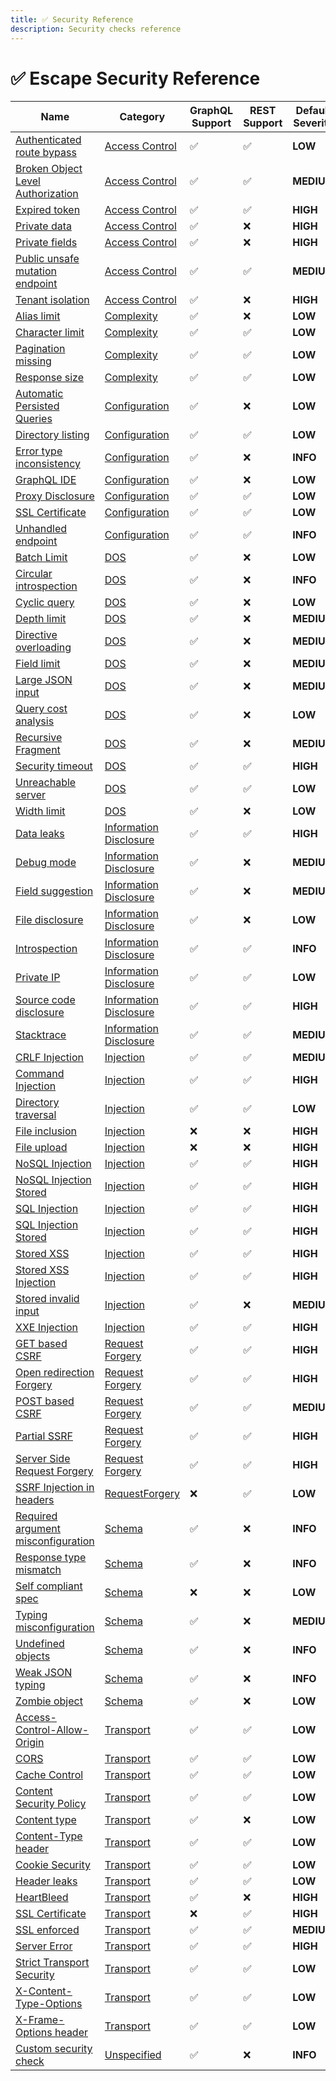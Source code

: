 ```yaml
---
title: ✅ Security Reference
description: Security checks reference
---
```



# ✅ Escape Security Reference

| Name                                     | Category                                              | GraphQL Support | REST Support | Default Severity                                    | OWASP 2023                                                                                                                        |
| ---------------------------------------- | ----------------------------------------------------- | --------------- | ------------ | --------------------------------------------------- | --------------------------------------------------------------------------------------------------------------------------------- |
| [Authenticated route bypass](./)         | [Access Control](../access%20control)                 | ✅              | ✅           | **<span className="low-severity">LOW</span>**       | [A02:2023](https://github.com/OWASP/API-Security/blob/master/editions/2023/en/0xa2-broken-authentication.md)                      |
| [Broken Object Level Authorization](./)  | [Access Control](../access%20control)                 | ✅              | ✅           | **<span className="medium-severity">MEDIUM</span>** | [A01:2023](https://github.com/OWASP/API-Security/blob/master/editions/2023/en/0xa1-broken-object-level-authorization.md)          |
| [Expired token](./)                      | [Access Control](../access%20control)                 | ✅              | ✅           | **<span className="high-severity">HIGH</span>**     | [A02:2023](https://github.com/OWASP/API-Security/blob/master/editions/2023/en/0xa2-broken-authentication.md)                      |
| [Private data](./)                       | [Access Control](../access%20control)                 | ✅              | ❌           | **<span className="high-severity">HIGH</span>**     | [A03:2023](https://github.com/OWASP/API-Security/blob/master/editions/2023/en/0xa3-broken-object-property-level-authorization.md) |
| [Private fields](./)                     | [Access Control](../access%20control)                 | ✅              | ❌           | **<span className="high-severity">HIGH</span>**     | [A01:2023](https://github.com/OWASP/API-Security/blob/master/editions/2023/en/0xa1-broken-object-level-authorization.md)          |
| [Public unsafe mutation endpoint](./)    | [Access Control](../access%20control)                 | ✅              | ✅           | **<span className="medium-severity">MEDIUM</span>** | [A05:2023](https://github.com/OWASP/API-Security/blob/master/editions/2023/en/0xa5-broken-function-level-authorization.md)        |
| [Tenant isolation](./)                   | [Access Control](../access%20control)                 | ✅              | ❌           | **<span className="high-severity">HIGH</span>**     | [A05:2023](https://github.com/OWASP/API-Security/blob/master/editions/2023/en/0xa5-broken-function-level-authorization.md)        |
| [Alias limit](./)                        | [Complexity](../complexity)                           | ✅              | ❌           | **<span className="low-severity">LOW</span>**       | [A05:2023](https://github.com/OWASP/API-Security/blob/master/editions/2023/en/0xa5-broken-function-level-authorization.md)        |
| [Character limit](./)                    | [Complexity](../complexity)                           | ✅              | ✅           | **<span className="low-severity">LOW</span>**       | [A08:2023](https://github.com/OWASP/API-Security/blob/master/editions/2023/en/0xa8-lack-of-protection-from-automated-threats.md)  |
| [Pagination missing](./)                 | [Complexity](../complexity)                           | ✅              | ✅           | **<span className="low-severity">LOW</span>**       | [A08:2023](https://github.com/OWASP/API-Security/blob/master/editions/2023/en/0xa8-lack-of-protection-from-automated-threats.md)  |
| [Response size](./)                      | [Complexity](../complexity)                           | ✅              | ✅           | **<span className="low-severity">LOW</span>**       | [A07:2023](https://github.com/OWASP/API-Security/blob/master/editions/2023/en/0xa7-security-misconfiguration.md)                  |
| [Automatic Persisted Queries](./)        | [Configuration](../configuration)                     | ✅              | ❌           | **<span className="low-severity">LOW</span>**       | [A08:2023](https://github.com/OWASP/API-Security/blob/master/editions/2023/en/0xa8-lack-of-protection-from-automated-threats.md)  |
| [Directory listing](./)                  | [Configuration](../configuration)                     | ✅              | ✅           | **<span className="low-severity">LOW</span>**       | [A01:2023](https://github.com/OWASP/API-Security/blob/master/editions/2023/en/0xa1-broken-object-level-authorization.md)          |
| [Error type inconsistency](./)           | [Configuration](../configuration)                     | ✅              | ❌           | **<span className="info-severityom">INFO</span>**   | [A08:2023](https://github.com/OWASP/API-Security/blob/master/editions/2023/en/0xa8-lack-of-protection-from-automated-threats.md)  |
| [GraphQL IDE](./)                        | [Configuration](../configuration)                     | ✅              | ❌           | **<span className="low-severity">LOW</span>**       | [A07:2023](https://github.com/OWASP/API-Security/blob/master/editions/2023/en/0xa7-security-misconfiguration.md)                  |
| [Proxy Disclosure](./)                   | [Configuration](../configuration)                     | ✅              | ✅           | **<span className="low-severity">LOW</span>**       | [A05:2023](https://github.com/OWASP/API-Security/blob/master/editions/2023/en/0xa5-broken-function-level-authorization.md)        |
| [SSL Certificate](./)                    | [Configuration](../configuration)                     | ✅              | ✅           | **<span className="low-severity">LOW</span>**       | [A06:2023](https://github.com/OWASP/API-Security/blob/master/editions/2023/en/0xa6-server-side-request-forgery.md)                |
| [Unhandled endpoint](./)                 | [Configuration](../configuration)                     | ✅              | ✅           | **<span className="info-severityom">INFO</span>**   | [A02:2023](https://github.com/OWASP/API-Security/blob/master/editions/2023/en/0xa2-broken-authentication.md)                      |
| [Batch Limit](./)                        | [DOS](../dos)                                         | ✅              | ❌           | **<span className="low-severity">LOW</span>**       | [A08:2023](https://github.com/OWASP/API-Security/blob/master/editions/2023/en/0xa8-lack-of-protection-from-automated-threats.md)  |
| [Circular introspection](./)             | [DOS](../dos)                                         | ✅              | ❌           | **<span className="info-severityom">INFO</span>**   | [A08:2023](https://github.com/OWASP/API-Security/blob/master/editions/2023/en/0xa8-lack-of-protection-from-automated-threats.md)  |
| [Cyclic query](./)                       | [DOS](../dos)                                         | ✅              | ❌           | **<span className="low-severity">LOW</span>**       | [A07:2023](https://github.com/OWASP/API-Security/blob/master/editions/2023/en/0xa7-security-misconfiguration.md)                  |
| [Depth limit](./)                        | [DOS](../dos)                                         | ✅              | ❌           | **<span className="medium-severity">MEDIUM</span>** | [A04:2023](https://github.com/OWASP/API-Security/blob/master/editions/2023/en/0xa4-unrestricted-resource-consumption.md)          |
| [Directive overloading](./)              | [DOS](../dos)                                         | ✅              | ❌           | **<span className="medium-severity">MEDIUM</span>** | [A08:2023](https://github.com/OWASP/API-Security/blob/master/editions/2023/en/0xa8-lack-of-protection-from-automated-threats.md)  |
| [Field limit](./)                        | [DOS](../dos)                                         | ✅              | ❌           | **<span className="medium-severity">MEDIUM</span>** | [A04:2023](https://github.com/OWASP/API-Security/blob/master/editions/2023/en/0xa4-unrestricted-resource-consumption.md)          |
| [Large JSON input](./)                   | [DOS](../dos)                                         | ✅              | ❌           | **<span className="medium-severity">MEDIUM</span>** | [A04:2023](https://github.com/OWASP/API-Security/blob/master/editions/2023/en/0xa4-unrestricted-resource-consumption.md)          |
| [Query cost analysis](./)                | [DOS](../dos)                                         | ✅              | ❌           | **<span className="low-severity">LOW</span>**       | [A08:2023](https://github.com/OWASP/API-Security/blob/master/editions/2023/en/0xa8-lack-of-protection-from-automated-threats.md)  |
| [Recursive Fragment](./)                 | [DOS](../dos)                                         | ✅              | ❌           | **<span className="medium-severity">MEDIUM</span>** | [A08:2023](https://github.com/OWASP/API-Security/blob/master/editions/2023/en/0xa8-lack-of-protection-from-automated-threats.md)  |
| [Security timeout](./)                   | [DOS](../dos)                                         | ✅              | ✅           | **<span className="high-severity">HIGH</span>**     | [A07:2023](https://github.com/OWASP/API-Security/blob/master/editions/2023/en/0xa7-security-misconfiguration.md)                  |
| [Unreachable server](./)                 | [DOS](../dos)                                         | ✅              | ✅           | **<span className="low-severity">LOW</span>**       | [A08:2023](https://github.com/OWASP/API-Security/blob/master/editions/2023/en/0xa8-lack-of-protection-from-automated-threats.md)  |
| [Width limit](./)                        | [DOS](../dos)                                         | ✅              | ❌           | **<span className="low-severity">LOW</span>**       | [A04:2023](https://github.com/OWASP/API-Security/blob/master/editions/2023/en/0xa4-unrestricted-resource-consumption.md)          |
| [Data leaks](./)                         | [Information Disclosure](../information%20disclosure) | ✅              | ✅           | **<span className="high-severity">HIGH</span>**     | [A01:2023](https://github.com/OWASP/API-Security/blob/master/editions/2023/en/0xa1-broken-object-level-authorization.md)          |
| [Debug mode](./)                         | [Information Disclosure](../information%20disclosure) | ✅              | ❌           | **<span className="medium-severity">MEDIUM</span>** | [A07:2023](https://github.com/OWASP/API-Security/blob/master/editions/2023/en/0xa7-security-misconfiguration.md)                  |
| [Field suggestion](./)                   | [Information Disclosure](../information%20disclosure) | ✅              | ❌           | **<span className="medium-severity">MEDIUM</span>** | [A07:2023](https://github.com/OWASP/API-Security/blob/master/editions/2023/en/0xa7-security-misconfiguration.md)                  |
| [File disclosure](./)                    | [Information Disclosure](../information%20disclosure) | ✅              | ❌           | **<span className="low-severity">LOW</span>**       | [A07:2023](https://github.com/OWASP/API-Security/blob/master/editions/2023/en/0xa7-security-misconfiguration.md)                  |
| [Introspection](./)                      | [Information Disclosure](../information%20disclosure) | ✅              | ✅           | **<span className="info-severityom">INFO</span>**   | [A07:2023](https://github.com/OWASP/API-Security/blob/master/editions/2023/en/0xa7-security-misconfiguration.md)                  |
| [Private IP](./)                         | [Information Disclosure](../information%20disclosure) | ✅              | ✅           | **<span className="low-severity">LOW</span>**       | [A01:2023](https://github.com/OWASP/API-Security/blob/master/editions/2023/en/0xa1-broken-object-level-authorization.md)          |
| [Source code disclosure](./)             | [Information Disclosure](../information%20disclosure) | ✅              | ✅           | **<span className="high-severity">HIGH</span>**     | [A07:2023](https://github.com/OWASP/API-Security/blob/master/editions/2023/en/0xa7-security-misconfiguration.md)                  |
| [Stacktrace](./)                         | [Information Disclosure](../information%20disclosure) | ✅              | ✅           | **<span className="medium-severity">MEDIUM</span>** | [A07:2023](https://github.com/OWASP/API-Security/blob/master/editions/2023/en/0xa7-security-misconfiguration.md)                  |
| [CRLF Injection](./)                     | [Injection](../injection)                             | ✅              | ✅           | **<span className="medium-severity">MEDIUM</span>** | [A08:2019](https://github.com/OWASP/API-Security/blob/master/editions/2019/en/0xa8-injection.md)                                  |
| [Command Injection](./)                  | [Injection](../injection)                             | ✅              | ✅           | **<span className="high-severity">HIGH</span>**     | [A08:2019](https://github.com/OWASP/API-Security/blob/master/editions/2019/en/0xa8-injection.md)                                  |
| [Directory traversal](./)                | [Injection](../injection)                             | ✅              | ✅           | **<span className="low-severity">LOW</span>**       | [A08:2019](https://github.com/OWASP/API-Security/blob/master/editions/2019/en/0xa8-injection.md)                                  |
| [File inclusion](./)                     | [Injection](../injection)                             | ❌              | ❌           | **<span className="high-severity">HIGH</span>**     | [A08:2019](https://github.com/OWASP/API-Security/blob/master/editions/2019/en/0xa8-injection.md)                                  |
| [File upload](./)                        | [Injection](../injection)                             | ❌              | ❌           | **<span className="high-severity">HIGH</span>**     | [A07:2023](https://github.com/OWASP/API-Security/blob/master/editions/2023/en/0xa7-security-misconfiguration.md)                  |
| [NoSQL Injection](./)                    | [Injection](../injection)                             | ✅              | ✅           | **<span className="high-severity">HIGH</span>**     | [A09:2023](https://github.com/OWASP/API-Security/blob/master/editions/2023/en/0xa9-improper-assets-management.md)                 |
| [NoSQL Injection Stored](./)             | [Injection](../injection)                             | ✅              | ✅           | **<span className="high-severity">HIGH</span>**     | [A09:2023](https://github.com/OWASP/API-Security/blob/master/editions/2023/en/0xa9-improper-assets-management.md)                 |
| [SQL Injection](./)                      | [Injection](../injection)                             | ✅              | ✅           | **<span className="high-severity">HIGH</span>**     | [A09:2023](https://github.com/OWASP/API-Security/blob/master/editions/2023/en/0xa9-improper-assets-management.md)                 |
| [SQL Injection Stored](./)               | [Injection](../injection)                             | ✅              | ✅           | **<span className="high-severity">HIGH</span>**     | [A09:2023](https://github.com/OWASP/API-Security/blob/master/editions/2023/en/0xa9-improper-assets-management.md)                 |
| [Stored XSS](./)                         | [Injection](../injection)                             | ✅              | ✅           | **<span className="high-severity">HIGH</span>**     | [A08:2019](https://github.com/OWASP/API-Security/blob/master/editions/2019/en/0xa8-injection.md)                                  |
| [Stored XSS Injection](./)               | [Injection](../injection)                             | ✅              | ✅           | **<span className="high-severity">HIGH</span>**     | [A08:2019](https://github.com/OWASP/API-Security/blob/master/editions/2019/en/0xa8-injection.md)                                  |
| [Stored invalid input](./)               | [Injection](../injection)                             | ✅              | ❌           | **<span className="medium-severity">MEDIUM</span>** | [A03:2023](https://github.com/OWASP/API-Security/blob/master/editions/2023/en/0xa3-broken-object-property-level-authorization.md) |
| [XXE Injection](./)                      | [Injection](../injection)                             | ✅              | ✅           | **<span className="high-severity">HIGH</span>**     | [A08:2019](https://github.com/OWASP/API-Security/blob/master/editions/2019/en/0xa8-injection.md)                                  |
| [GET based CSRF](./)                     | [Request Forgery](../request%20forgery)               | ✅              | ✅           | **<span className="high-severity">HIGH</span>**     | [A02:2023](https://github.com/OWASP/API-Security/blob/master/editions/2023/en/0xa2-broken-authentication.md)                      |
| [Open redirection Forgery](./)           | [Request Forgery](../request%20forgery)               | ✅              | ✅           | **<span className="high-severity">HIGH</span>**     | [A03:2023](https://github.com/OWASP/API-Security/blob/master/editions/2023/en/0xa3-broken-object-property-level-authorization.md) |
| [POST based CSRF](./)                    | [Request Forgery](../request%20forgery)               | ✅              | ✅           | **<span className="medium-severity">MEDIUM</span>** | [A02:2023](https://github.com/OWASP/API-Security/blob/master/editions/2023/en/0xa2-broken-authentication.md)                      |
| [Partial SSRF](./)                       | [Request Forgery](../request%20forgery)               | ✅              | ✅           | **<span className="high-severity">HIGH</span>**     | [A06:2023](https://github.com/OWASP/API-Security/blob/master/editions/2023/en/0xa6-server-side-request-forgery.md)                |
| [Server Side Request Forgery](./)        | [Request Forgery](../request%20forgery)               | ✅              | ✅           | **<span className="high-severity">HIGH</span>**     | [A06:2023](https://github.com/OWASP/API-Security/blob/master/editions/2023/en/0xa6-server-side-request-forgery.md)                |
| [SSRF Injection in headers](./)          | [RequestForgery](../requestforgery)                   | ❌              | ✅           | **<span className="low-severity">LOW</span>**       | [A10:2023](https://github.com/OWASP/API-Security/blob/master/editions/2023/en/0xaa-unsafe-consumption-of-apis.md)                 |
| [Required argument misconfiguration](./) | [Schema](../schema)                                   | ✅              | ❌           | **<span className="info-severityom">INFO</span>**   | [A08:2023](https://github.com/OWASP/API-Security/blob/master/editions/2023/en/0xa8-lack-of-protection-from-automated-threats.md)  |
| [Response type mismatch](./)             | [Schema](../schema)                                   | ✅              | ❌           | **<span className="info-severityom">INFO</span>**   | [A08:2019](https://github.com/OWASP/API-Security/blob/master/editions/2019/en/0xa8-injection.md)                                  |
| [Self compliant spec](./)                | [Schema](../schema)                                   | ❌              | ❌           | **<span className="low-severity">LOW</span>**       | [A02:2023](https://github.com/OWASP/API-Security/blob/master/editions/2023/en/0xa2-broken-authentication.md)                      |
| [Typing misconfiguration](./)            | [Schema](../schema)                                   | ✅              | ❌           | **<span className="medium-severity">MEDIUM</span>** | [A08:2019](https://github.com/OWASP/API-Security/blob/master/editions/2019/en/0xa8-injection.md)                                  |
| [Undefined objects](./)                  | [Schema](../schema)                                   | ✅              | ❌           | **<span className="info-severityom">INFO</span>**   | [A09:2023](https://github.com/OWASP/API-Security/blob/master/editions/2023/en/0xa9-improper-assets-management.md)                 |
| [Weak JSON typing](./)                   | [Schema](../schema)                                   | ✅              | ❌           | **<span className="info-severityom">INFO</span>**   | [A08:2019](https://github.com/OWASP/API-Security/blob/master/editions/2019/en/0xa8-injection.md)                                  |
| [Zombie object](./)                      | [Schema](../schema)                                   | ✅              | ❌           | **<span className="low-severity">LOW</span>**       | [A09:2023](https://github.com/OWASP/API-Security/blob/master/editions/2023/en/0xa9-improper-assets-management.md)                 |
| [Access-Control-Allow-Origin](./)        | [Transport](../transport)                             | ✅              | ✅           | **<span className="low-severity">LOW</span>**       | [A07:2023](https://github.com/OWASP/API-Security/blob/master/editions/2023/en/0xa7-security-misconfiguration.md)                  |
| [CORS](./)                               | [Transport](../transport)                             | ✅              | ✅           | **<span className="low-severity">LOW</span>**       | [A07:2023](https://github.com/OWASP/API-Security/blob/master/editions/2023/en/0xa7-security-misconfiguration.md)                  |
| [Cache Control](./)                      | [Transport](../transport)                             | ✅              | ✅           | **<span className="low-severity">LOW</span>**       | [A07:2023](https://github.com/OWASP/API-Security/blob/master/editions/2023/en/0xa7-security-misconfiguration.md)                  |
| [Content Security Policy](./)            | [Transport](../transport)                             | ✅              | ✅           | **<span className="low-severity">LOW</span>**       | [A07:2023](https://github.com/OWASP/API-Security/blob/master/editions/2023/en/0xa7-security-misconfiguration.md)                  |
| [Content type](./)                       | [Transport](../transport)                             | ✅              | ❌           | **<span className="low-severity">LOW</span>**       | [A07:2023](https://github.com/OWASP/API-Security/blob/master/editions/2023/en/0xa7-security-misconfiguration.md)                  |
| [Content-Type header](./)                | [Transport](../transport)                             | ✅              | ✅           | **<span className="low-severity">LOW</span>**       | [A07:2023](https://github.com/OWASP/API-Security/blob/master/editions/2023/en/0xa7-security-misconfiguration.md)                  |
| [Cookie Security](./)                    | [Transport](../transport)                             | ✅              | ✅           | **<span className="low-severity">LOW</span>**       | [A07:2023](https://github.com/OWASP/API-Security/blob/master/editions/2023/en/0xa7-security-misconfiguration.md)                  |
| [Header leaks](./)                       | [Transport](../transport)                             | ✅              | ✅           | **<span className="low-severity">LOW</span>**       | [A07:2023](https://github.com/OWASP/API-Security/blob/master/editions/2023/en/0xa7-security-misconfiguration.md)                  |
| [HeartBleed](./)                         | [Transport](../transport)                             | ✅              | ❌           | **<span className="high-severity">HIGH</span>**     | [A07:2023](https://github.com/OWASP/API-Security/blob/master/editions/2023/en/0xa7-security-misconfiguration.md)                  |
| [SSL Certificate](./)                    | [Transport](../transport)                             | ❌              | ✅           | **<span className="high-severity">HIGH</span>**     | [A02:2023](https://github.com/OWASP/API-Security/blob/master/editions/2023/en/0xa2-broken-authentication.md)                      |
| [SSL enforced](./)                       | [Transport](../transport)                             | ✅              | ✅           | **<span className="medium-severity">MEDIUM</span>** | [A02:2023](https://github.com/OWASP/API-Security/blob/master/editions/2023/en/0xa2-broken-authentication.md)                      |
| [Server Error](./)                       | [Transport](../transport)                             | ✅              | ✅           | **<span className="high-severity">HIGH</span>**     | [A05:2023](https://github.com/OWASP/API-Security/blob/master/editions/2023/en/0xa5-broken-function-level-authorization.md)        |
| [Strict Transport Security](./)          | [Transport](../transport)                             | ✅              | ✅           | **<span className="low-severity">LOW</span>**       | [A07:2023](https://github.com/OWASP/API-Security/blob/master/editions/2023/en/0xa7-security-misconfiguration.md)                  |
| [X-Content-Type-Options](./)             | [Transport](../transport)                             | ✅              | ✅           | **<span className="low-severity">LOW</span>**       | [A07:2023](https://github.com/OWASP/API-Security/blob/master/editions/2023/en/0xa7-security-misconfiguration.md)                  |
| [X-Frame-Options header](./)             | [Transport](../transport)                             | ✅              | ✅           | **<span className="low-severity">LOW</span>**       | [A07:2023](https://github.com/OWASP/API-Security/blob/master/editions/2023/en/0xa7-security-misconfiguration.md)                  |
| [Custom security check](./)              | [Unspecified](../unspecified)                         | ✅              | ❌           | **<span className="info-severityom">INFO</span>**   | [A08:2023](https://github.com/OWASP/API-Security/blob/master/editions/2023/en/0xa8-lack-of-protection-from-automated-threats.md)  |
